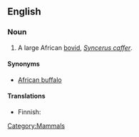 ==English==

===Noun===
{{wikipedia|African Buffalo}}
{{en-noun|sg=[[cape|Cape]] [[buffalo]]}}

# A large African [[bovid]], ''[[Syncerus caffer]]''.

====Synonyms====
*[[African buffalo]]

====Translations====
{{trans-top|large African bovid}}
*Finnish: {{t|fi|kafferipuhveli}}
{{trans-mid}}
{{trans-bottom}}

[[Category:Mammals]]